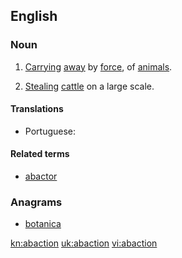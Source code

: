 ==English==

===Noun===
{{en-noun|-}}

# {{context|legal|lang=en}} [[carry|Carrying]] [[away]] by [[force]], {{non-gloss definition|especially}} of [[animal]]s.
# {{context|archaic|lang=en}} [[steal|Stealing]] [[cattle]] on a large scale.

====Translations====
{{trans-top|carrying away by force}}
* Portuguese: {{t+|pt|abigeato}}
{{trans-mid}}
{{trans-bottom}}

====Related terms====
* [[abactor#English|abactor]]

===Anagrams===
* [[botanica#English|botanica]]

[[kn:abaction]]
[[uk:abaction]]
[[vi:abaction]]